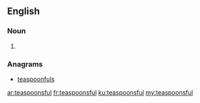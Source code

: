==English==

===Noun===
{{head|en|plural}}

# {{plural of|teaspoonful|lang=en|nocat=1}}

===Anagrams===
* [[teaspoonfuls#English|teaspoonfuls]]

[[ar:teaspoonsful]]
[[fr:teaspoonsful]]
[[ku:teaspoonsful]]
[[my:teaspoonsful]]